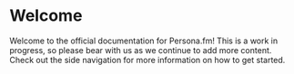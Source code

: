 # Welcome

Welcome to the official documentation for Persona.fm! This is a work in progress, so please bear with us as we continue to add more content. Check out the side navigation for more information on how to get started.
